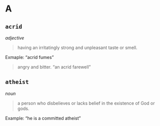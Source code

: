 # A 

## `acrid`

*adjective*

> having an irritatingly strong and unpleasant taste or smell.

Exmaple: "acrid fumes"


> angry and bitter.
"an acrid farewell"



## `atheist `

*noun*

> a person who disbelieves or lacks belief in the existence of God or gods.

Example: "he is a committed atheist"


